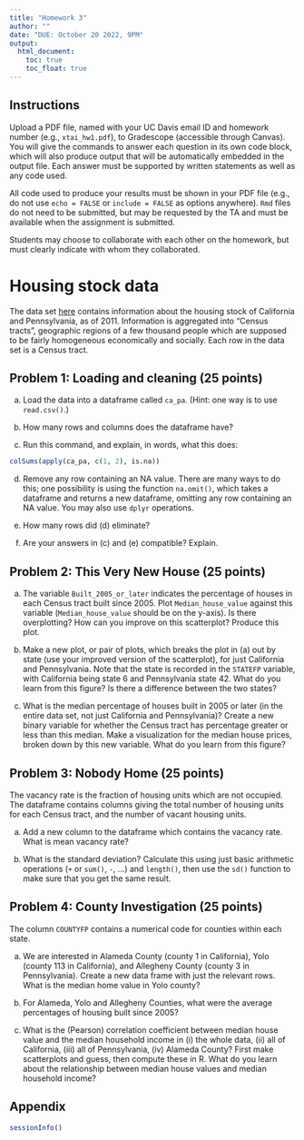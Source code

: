 ```yaml
---
title: "Homework 3"
author: ""
date: "DUE: October 20 2022, 9PM"
output: 
  html_document: 
    toc: true
    toc_float: true
---
```


## Instructions
Upload a PDF file, named with your UC Davis email ID and homework number (e.g., `xtai_hw1.pdf`), to Gradescope (accessible through Canvas). You will give the commands to answer each question in its own code block, which will also produce output that will be automatically embedded in the output file. Each answer must be supported by written statements as well as any code used. 

All code used to produce your results must be shown in your PDF file (e.g., do not use `echo = FALSE` or `include = FALSE` as options anywhere). `Rmd` files do not need to be submitted, but may be requested by the TA and must be available when the assignment is submitted. 

Students may choose to collaborate with each other on the homework, but must clearly indicate with whom they collaborated. 

# Housing stock data
The data set [here](https://xhtai.github.io/statdatasci/homework/homework3/calif_penn_2011.csv) contains information about the housing stock of California and Pennsylvania, as of 2011. Information is aggregated into "Census tracts", geographic regions of a few thousand people which are supposed to be fairly homogeneous economically and socially. Each row in the data set is a Census tract. 

## Problem 1: Loading and cleaning (25 points)

a. Load the data into a dataframe called `ca_pa`. (Hint: one way is to use `read.csv()`.)

b. How many rows and columns does the dataframe have?

c. Run this command, and explain, in words, what this does:

```r
colSums(apply(ca_pa, c(1, 2), is.na))
```

d. Remove any row containing an NA value. There are many ways to do this; one possibility is using the function `na.omit()`, which takes a dataframe and returns a new dataframe, omitting any row containing an NA value. You may also use `dplyr` operations. 

e. How many rows did (d) eliminate?

f. Are your answers in (c) and (e) compatible? Explain.

## Problem 2: This Very New House (25 points)

a. The variable `Built_2005_or_later` indicates the percentage of houses in each Census tract built since 2005. Plot `Median_house_value` against this variable (`Median_house_value` should be on the y-axis). Is there overplotting? How can you improve on this scatterplot? Produce this plot. 

b. Make a new plot, or pair of plots, which breaks the plot in (a) out by state (use your improved version of the scatterplot), for just California and Pennsylvania. Note that the state is recorded in the `STATEFP` variable, with California being state 6 and Pennsylvania state 42. What do you learn from this figure? Is there a difference between the two states?

c. What is the median percentage of houses built in 2005 or later (in the entire data set, not just California and Pennsylvania)? Create a new binary variable for whether the Census tract has percentage greater or less than this median. Make a visualization for the median house prices, broken down by this new variable. What do you learn from this figure? 

## Problem 3: Nobody Home (25 points)
The vacancy rate is the fraction of housing units which are not occupied. The dataframe contains columns giving the total number of housing units for each Census tract, and the number of vacant housing units.

a. Add a new column to the dataframe which contains the vacancy rate. What is mean vacancy rate? 

b. What is the standard deviation? Calculate this using just basic arithmetic operations (`+` or `sum()`, `-`, ...) and `length()`, then use the `sd()` function to make sure that you get the same result. 

## Problem 4: County Investigation (25 points)
The column `COUNTYFP` contains a numerical code for counties within each state. 

a. We are interested in Alameda County (county 1 in California), Yolo (county 113 in California), and Allegheny County (county 3 in Pennsylvania). Create a new data frame with just the relevant rows. What is the median home value in Yolo county? 

b. For Alameda, Yolo and Allegheny Counties, what were the average percentages of housing built since 2005?

c. What is the (Pearson) correlation coefficient between median house value and the median household income in (i) the whole data, (ii) all of California, (iii) all of Pennsylvania, (iv) Alameda County? First make scatterplots and guess, then compute these in R. What do you learn about the relationship between median house values and median household income? 

## Appendix

```r
sessionInfo()
```
